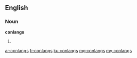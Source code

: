 ==English==

===Noun===
'''conlangs'''

# {{plural of|conlang}}

[[ar:conlangs]]
[[fr:conlangs]]
[[ku:conlangs]]
[[mg:conlangs]]
[[my:conlangs]]